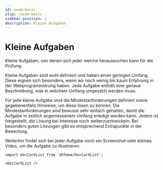 ```yaml
---
id: exam-basic
slug: /exam-basic
sidebar_position: 1
description: Kleine Aufgaben
---
```


# Kleine Aufgaben

Kleine Aufgaben, von denen sich jeder welche heraussuchen kann für die Prüfung.

Kleine Aufgaben sind wohl definiert und haben einen geringen Umfang. Diese eignen
sich besonders, wenn wir noch wenig bis kaum Erfahrung in der Webprogrammierung
haben. Jede Aufgabe enthält eine genaue Beschreibung, was in welchem Umfang
umgesetzt werden muss.

Für jede kleine Aufgabe sind die Mindestanforderungen definiert sowie gegebenenfalls
Hinweise, um diese lösen zu können. Die Mindestanforderungen sind bewusst sehr
einfach gehalten, damit die Aufgabe in zeitlich angemessenem Umfang erledigt
werden kann. Jedem ist freigestellt, die Lösung bei Interesse noch weiterzuentwickeln.
Bei besonders guten Lösungen gibt es entsprechend Extrapunkte in der Bewertung. 

Weiterhin findet sich bei jeder Aufgabe noch ein Screenshot oder kleines Video,
um die Aufgabe zu illustrieren.

```mdx-code-block
import DocCardList from '@theme/DocCardList';

<DocCardList />
```
